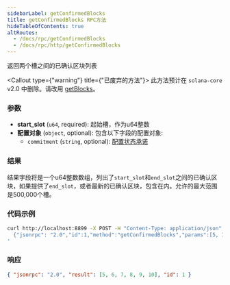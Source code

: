 ```yaml
---
sidebarLabel: getConfirmedBlocks
title: getConfirmedBlocks RPC方法
hideTableOfContents: true
altRoutes:
  - /docs/rpc/getConfirmedBlocks
  - /docs/rpc/http/getConfirmedBlocks
---
```


返回两个槽之间的已确认区块列表

<Callout type={"warning"} title={"已废弃的方法"}>
  此方法预计在 `solana-core` v2.0 中删除。请改用 [getBlocks](/docs/rpc/http/getblocks)。
</Callout>

<DocSideBySide>

<DocLeftSide>

### 参数

- **start_slot** (`u64`, required): 起始槽，作为u64整数
- **配置对象** (`object`, optional): 包含以下字段的配置对象:
  - `commitment` (`string`, optional): [配置状态承诺](/docs/rpc/index.mdx#configuring-state-commitment)

### 结果

结果字段将是一个u64整数数组，列出了`start_slot`和`end_slot`之间的已确认区块，如果提供了`end_slot`，或者最新的已确认区块，包含在内。允许的最大范围是500,000个槽。

</DocLeftSide>

<DocRightSide>

### 代码示例

```bash
curl http://localhost:8899 -X POST -H "Content-Type: application/json" -d '
  {"jsonrpc": "2.0","id":1,"method":"getConfirmedBlocks","params":[5, 10]}
'
```
### 响应
```json
{ "jsonrpc": "2.0", "result": [5, 6, 7, 8, 9, 10], "id": 1 }
```
</DocRightSide>
</DocSideBySide>
